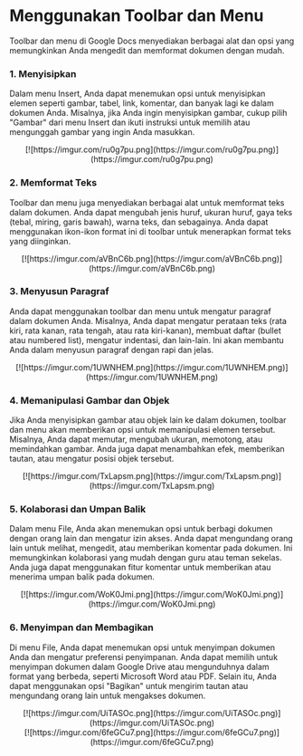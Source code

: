 # Menggunakan Toolbar dan Menu
Toolbar dan menu di Google Docs menyediakan berbagai alat dan opsi yang memungkinkan
Anda mengedit dan memformat dokumen dengan mudah.
### 1. Menyisipkan
Dalam menu Insert, Anda dapat menemukan opsi untuk menyisipkan elemen
seperti gambar, tabel, link, komentar, dan banyak lagi ke dalam dokumen Anda. Misalnya,
jika Anda ingin menyisipkan gambar, cukup pilih &quot;Gambar&quot; dari menu Insert dan ikuti
instruksi untuk memilih atau mengunggah gambar yang ingin Anda masukkan.
<div align = "center">
[![https://imgur.com/ru0g7pu.png](https://imgur.com/ru0g7pu.png)](https://imgur.com/ru0g7pu.png)
</div>

### 2. Memformat Teks
Toolbar dan menu juga menyediakan berbagai alat untuk memformat
teks dalam dokumen. Anda dapat mengubah jenis huruf, ukuran huruf, gaya teks (tebal,
miring, garis bawah), warna teks, dan sebagainya. Anda dapat menggunakan ikon-ikon
format ini di toolbar untuk menerapkan format teks yang diinginkan.
<div align = "center">
[![https://imgur.com/aVBnC6b.png](https://imgur.com/aVBnC6b.png)](https://imgur.com/aVBnC6b.png)
</div>

### 3. Menyusun Paragraf
Anda dapat menggunakan toolbar dan menu untuk mengatur paragraf
dalam dokumen Anda. Misalnya, Anda dapat mengatur perataan teks (rata kiri, rata kanan,
rata tengah, atau rata kiri-kanan), membuat daftar (bullet atau numbered list), mengatur
indentasi, dan lain-lain. Ini akan membantu Anda dalam menyusun paragraf dengan rapi dan
jelas.
<div align = "center">
[![https://imgur.com/1UWNHEM.png](https://imgur.com/1UWNHEM.png)](https://imgur.com/1UWNHEM.png)
</div>

### 4. Memanipulasi Gambar dan Objek
Jika Anda menyisipkan gambar atau objek lain ke
dalam dokumen, toolbar dan menu akan memberikan opsi untuk memanipulasi elemen
tersebut. Misalnya, Anda dapat memutar, mengubah ukuran, memotong, atau memindahkan
gambar. Anda juga dapat menambahkan efek, memberikan tautan, atau mengatur posisi objek
tersebut.
<div align = "center">
[![https://imgur.com/TxLapsm.png](https://imgur.com/TxLapsm.png)](https://imgur.com/TxLapsm.png)
</div>

### 5. Kolaborasi dan Umpan Balik
Dalam menu File, Anda akan menemukan opsi untuk
berbagi dokumen dengan orang lain dan mengatur izin akses. Anda dapat mengundang orang
lain untuk melihat, mengedit, atau memberikan komentar pada dokumen. Ini memungkinkan
kolaborasi yang mudah dengan guru atau teman sekelas. Anda juga dapat menggunakan fitur
komentar untuk memberikan atau menerima umpan balik pada dokumen.
<div align = "center">
[![https://imgur.com/WoK0Jmi.png](https://imgur.com/WoK0Jmi.png)](https://imgur.com/WoK0Jmi.png)
</div>

### 6. Menyimpan dan Membagikan
Di menu File, Anda dapat menemukan opsi untuk
menyimpan dokumen Anda dan mengatur preferensi penyimpanan. Anda dapat memilih
untuk menyimpan dokumen dalam Google Drive atau mengunduhnya dalam format yang
berbeda, seperti Microsoft Word atau PDF. Selain itu, Anda dapat menggunakan opsi
&quot;Bagikan&quot; untuk mengirim tautan atau mengundang orang lain untuk mengakses dokumen.
<div align = "center">
[![https://imgur.com/UiTASOc.png](https://imgur.com/UiTASOc.png)](https://imgur.com/UiTASOc.png)
</div>
    <div align = "center">
[![https://imgur.com/6feGCu7.png](https://imgur.com/6feGCu7.png)](https://imgur.com/6feGCu7.png)
</div>
